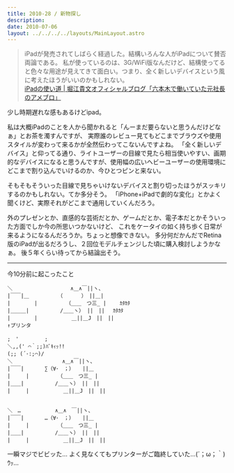 ```yaml
---
title: 2010-28 / 新物探し
description: 
date: 2010-07-06
layout: ../../../../layouts/MainLayout.astro
---
```



> iPadが発売されてしばらく経過した。結構いろんな人がiPadについて賛否両論である。
> 私が使っているのは、3G/WiFi版なんだけど、結構使ってると色々な用途が見えてきて面白い。つまり、全く新しいデバイスという風に考えたほうがいいのかもしれない。  
> [iPadの使い道 | 堀江貴文オフィシャルブログ「六本木で働いていた元社長のアメブロ」](https://ameblo.jp/takapon-jp/entry-10582688839.html)

少し時期遅れな感もあるけどipad。

私は大概iPadのことを人から聞かれると「んーまだ要らないと思うんだけどなぁ」とお茶を濁すんですが、
実際誰のレビュー見てもどこまでブラウズや使用スタイルが変わって来るかが全然伝わってこないんですよね。
「全く新しいデバイス」と仰ってる通り、ライトユーザーの目線で見たら相当使いやすい、画期的なデバイスになると思うんですが、使用幅の広いヘビーユーザーの使用環境にどこまで割り込んでいけるのか、今ひとつピンと来ない。

そもそもそういった目線で見ちゃいけないデバイスと割り切ったほうがスッキリするのかもしれない。てか多分そう。
「iPhone+iPadで劇的な変化」とかよく聞くけど、実際それがどこまで通用していくんだろう。

外のプレゼンとか、直感的な芸術だとか、ゲームだとか、電子本だとかそういった方面でしか今の所思いつかないけど、
これをケータイの如く持ち歩く日常が来るようになるんだろうか。ちょっと想像できない。
多分何だかんだでRetina版のiPadが出るだろうし、２回位モデルチェンジした頃に購入検討しようかなぁ。
後５年くらい待ってから結論出そう。

----

今10分前に起こったこと

```
＼　　　　　　　　　 　 ∧＿∧￣||ヽ、
|￣￣|＿　　　　　　（　　　 ）　||＿|
|　　 　　|　　　　　　（＿＿　つ三_ | 　　ｶﾀｶﾀ
|＿＿＿|　　　　　　/＿＿ヽ） ||　|| 　ｶﾀｶﾀ
|　　　　 |　　　　　　 ＿||＿J　||　||
↑プリンタ

;　'　　　　　;
＼,,(' ⌒｀;;)ﾊﾞｷｨｯ!!
(;; (´･:;⌒)/
＼　　　　　　　　　 ∧＿∧￣||ヽ、
|￣￣|　　　　∑（∀･　；） 　||＿
|　　　|　　　　　　（＿＿　つ三_ |
|＿＿|　　　　　　/＿＿ヽ） ||　||
|　　　|　　　　　　 ＿||＿J　||　||


＼　…　　　　　　 ∧＿∧　￣||ヽ、
|￣￣|　　　　…（∀･　；） 　||＿
|　　　|　　　　　　（＿＿　つ三_ |
|＿＿|　　　　　　/＿＿ヽ） ||　||
|　　　|　　　　　　 ＿||＿J　||　||
```

一瞬マジでビビッた…
よく見なくてもプリンターがご臨終していた…(´；ω；｀)ｳｯ…
